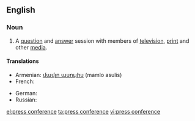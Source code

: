 ==English==

===Noun===
{{en-noun}}

# A [[question]] and [[answer]] session with members of [[television]], [[print]] and other [[media]].

====Translations====
{{trans-top|question and answer session with members of television, print and other media}}
* Armenian: [[մամլո ասուլիս]] (mamlo asulis)
* French: {{t-|fr|conférence de presse|f}}
{{trans-mid}}
* German: {{t+|de|Pressekonferenz|f}}
* Russian: {{t+|ru|пресс-конференция|f|tr=press-konferencija}}
{{trans-bottom}}

[[el:press conference]]
[[ta:press conference]]
[[vi:press conference]]